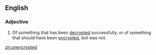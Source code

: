 ==English==

===Adjective===
{{en-adj|-|-}}

# {{context|computing|lang=en}} Of something that has been [[decrypted]] successfully, or of something that should have been [[encrypted]], but was not.

[[zh:unencrypted]]